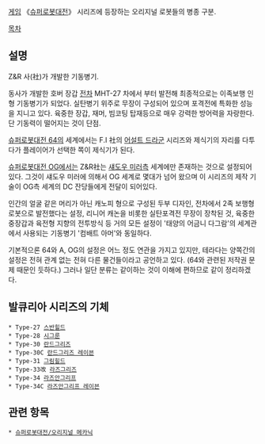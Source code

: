 [[게임]] 《[[슈퍼로봇대전]]》 시리즈에 등장하는 오리지널 로봇들의 병종 구분.

[[목차]]
== 설명 ==
Z&R 사(社)가 개발한 기동병기.

동사가 개발한 호버 장갑 [[전차]] MHT-27 차에서 부터 발전해 최종적으로는 이족보행 인형 기동병기가 되었다. 실탄병기 위주로 무장이 구성되어 있으며 포격전에 특화한 성능을 지니고 있다. 육중한 장갑, 재머, 빔코팅 탑재등으로 매우 강력한 방어력을 자랑한다. 단 기동력이 떨어지는 것이 단점.

[[슈퍼로봇대전 64]]의 세계에서는 F.I 社의 [[어설트 드라군]] 시리즈와 제식기의 자리를 다투다가 플레이어가 선택한 쪽이 제식기가 된다.

[[슈퍼로봇대전 OG]]에서는 Z&R社는 [[섀도우 미러]]측 세계에만 존재하는 것으로 설정되어 있다. 그것이 섀도우 미러에 의해서 OG 세계로 몇대가 넘어 왔으며 이 시리즈의 제작 기술이 OG측 세계의 DC 잔당들에게 전달이 되어있다.

인간의 얼굴 같은 머리가 아닌 캐노피 형으로 구성된 두부 디자인, 전차에서 2족 보행형 로봇으로 발전했다는 설정, 리니어 캐논을 비롯한 실탄포격전 무장이 장착된 것, 육중한 중장갑과 육전형 지향의 전투방식 등 거의 모든 설정이 '태양의 어금니 다그람'의 세계관에서 사용되는 기동병기 '컴배트 아머'와 동일하다.

기본적으론 64와 A, OG의 설정은 어느 정도 연관을 가지고 있지만, 테라다는 양쪽간의 설정은 전혀 관계 없는 전혀 다른 물건들이라고 공언하고 있다. (64와 관련된 저작권 문제 때문인 듯하다.) 그러나 일단 분류는 같이하는 것이 이해에 편하므로 같이 정리하겠다. 

== 발큐리아 시리즈의 기체 ==
 * Type-27 [[스반힐드]]
 * Type-28 [[시그룬]]
 * Type-30 [[란드그리즈]]
 * Type-30C [[란드그리즈 레이븐]]
 * Type-31 [[그림힐드]]
 * Type-33改 [[라즈그리즈]]
 * Type-34 [[라즈안그리프]]
 * Type-34C [[라즈안그리프 레이븐]]

== 관련 항목 ==
 * [[슈퍼로봇대전/오리지널 메카닉]]

